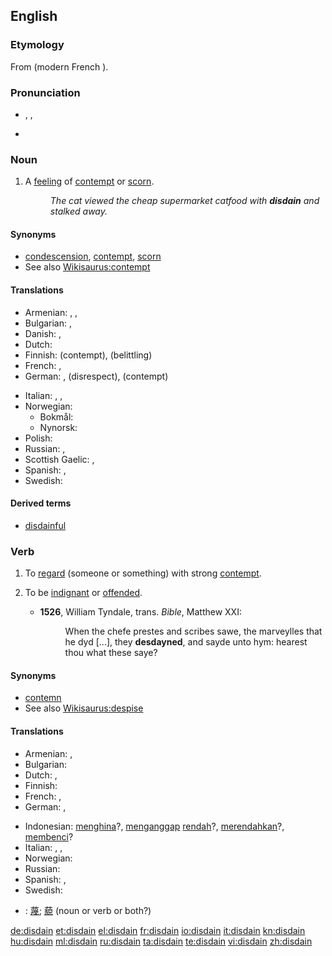 {{was wotd|2010|January|19}}
==English==
{{wikipedia|dab=disdain}}

===Etymology===
From {{etyl|fro}} {{term|desdeignier}} (modern French {{term|dédaigner}}).

===Pronunciation===
* {{enPR|dĭs-dān'}}, {{IPA|/dɪsˈdeɪn/}}, {{SAMPA|/dIs"deIn/}}
* {{rhymes|eɪn}}

===Noun===
{{en-noun|-}}

# {{uncountable}} A [[feeling]] of [[contempt]] or [[scorn]].
#: ''The cat viewed the cheap supermarket catfood with '''disdain''' and stalked away.''

====Synonyms====
* [[condescension]], [[contempt]], [[scorn]]
* See also [[Wikisaurus:contempt]]

====Translations====
{{trans-top|feeling of contempt or scorn}}
* Armenian: {{t|hy|արհամարհանք|tr=arhamarhank’}},  {{t|hy|քամահրանք|tr=k’amahrank’}},  {{t|hy|գոռոզություն|tr=goṙozut’yun}}
* Bulgarian: {{t|bg|презрение|n|sc=Cyrl}},  {{t|bg|пренебрежение|n|sc=Cyrl}}
* Danish: {{t|da|despekt}}, {{t|da|foragt}}
* Dutch: {{t|nl|ongenoegen}}
* Finnish: {{t-|fi|halveksunta}} (contempt), {{t|fi|väheksyntä}} (belittling)
* French: {{t+|fr|dédain|m}},  {{t+|fr|mépris}}
* German: {{t+|de|Verachtung|f}}, {{t-|de|Geringschätzung|f}} (disrespect), {{t|de|Missachtung|f}} (contempt)
{{trans-mid}}
* Italian: {{t-|it|sdegno|m}},  {{t-|it|disdegno}},  {{t-|it|disprezzo}}
* Norwegian: 
** Bokmål: {{t-|no|forakt|m}}
** Nynorsk: {{t-|nn|forakt|f|xs=Norwegian Nynorsk}}
* Polish: {{t|pl|pogarda|f}}
* Russian: {{t|ru|презрение|n}}, {{t|ru|пренебрежение|n}}
* Scottish Gaelic: {{t-|gd|tàire|f}},
* Spanish: {{t-|es|desdén|m}},  {{t-|es|desprecio}}
* Swedish: {{t+|sv|förakt}}
{{trans-bottom}}

====Derived terms====
* [[disdainful]]

===Verb===
{{en-verb}}

# {{transitive}} To [[regard]] (someone or something) with strong [[contempt]].
# {{intransitive|obsolete}} To be [[indignant]] or [[offended]].
#*'''1526''', William Tyndale, trans. ''Bible'', Matthew XXI:
#*:When the chefe prestes and scribes sawe, the marveylles that he dyd [...], they '''desdayned''', and sayde unto hym: hearest thou what these saye?

====Synonyms====
* [[contemn]]
* See also [[Wikisaurus:despise]]

====Translations====
{{trans-top|to regard someone with strong contempt}}
* Armenian: {{t|hy|արհամարհել|tr=arhamarhel}},  {{t|hy|քամահրել|tr=k’amahrel}}
* Bulgarian: {{t|bg|презирам|sc=Cyrl}}
* Dutch: {{t|nl|minachten}}, {{t|nl|versmaden}}
* Finnish: {{t-|fi|halveksua}}
* French: {{t+|fr|dédaigner}},  {{t+|fr|mépriser}}
* German: {{t-|de|verachten}}, {{t+|de|verschmähen}}
{{trans-mid}}
* Indonesian: [[hina|menghina]]?, [[anggap|menganggap]] [[rendah]]?, [[rendah|merendahkan]]?, [[benci|membenci]]?
* Italian: {{t-|it|sdegnare}},  {{t-|it|sprezzare}},  {{t+|it|spregiare}}
* Norwegian: {{t|no|forakte}}
* Russian: {{t+|ru|презирать}}
* Spanish: {{t-|es|desdeñar}},  {{t-|es|despreciar}}
* Swedish: {{t+|sv|förakta}}
{{trans-bottom}}

{{checktrans}}
* {{ttbc|CJK Characters}}: [[蔑]]; [[藐]] (noun or verb or both?)

[[de:disdain]]
[[et:disdain]]
[[el:disdain]]
[[fr:disdain]]
[[io:disdain]]
[[it:disdain]]
[[kn:disdain]]
[[hu:disdain]]
[[ml:disdain]]
[[ru:disdain]]
[[ta:disdain]]
[[te:disdain]]
[[vi:disdain]]
[[zh:disdain]]